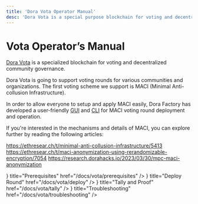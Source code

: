 ```yaml
---
title: 'Dora Vota Operator Manual'
desc: 'Dora Vota is a special purpose blockchain for voting and decentralized community governance.'
---
```



# Vota Operator’s Manual

[Dora Vota](https://research.dorahacks.io/2023/07/31/vota) is a specialized blockchain for voting and decentralized community governance.

Dora Vota is going to support voting rounds for various communities and organizations. The first voting scheme we support is MACI (Minimal Anti-collusion Infrastructure).

In order to allow everyone to setup and apply MACI easily, Dora Factory has developed a user-friendly [GUI](https://vota.dorafactory.org) and [CLI](https://github.com/DoraFactory/vota-operator-scripts) for MACI voting round deployment and operation.

If you're interested in the mechanisms and details of MACI, you can explore further by reading the following articles:

https://ethresear.ch/t/minimal-anti-collusion-infrastructure/5413
https://ethresear.ch/t/maci-anonymization-using-rerandomizable-encryption/7054
https://research.dorahacks.io/2023/03/30/mpc-maci-anonymization

<Cards num={2}>
  <Cards.Card
    icon={<IconChecklist />}
    title="Prerequisites"
    href="/docs/vota/prerequisites"
  />
  <Cards.Card
    icon={<IconGui />}
    title="Deploy Round"
    href="/docs/vota/deploy"
  />
  <Cards.Card
    icon={<IconCli />}
    title="Tally and Proof"
    href="/docs/vota/tally"
  />
  <Cards.Card
    icon={<IconHelp />}
    title="Troubleshooting"
    href="/docs/vota/troubleshooting"
  />
</Cards>
